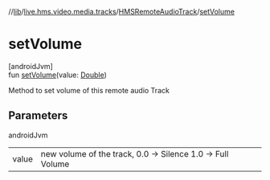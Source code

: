 //[lib](/api-reference/android/v2/home/content)/[live.hms.video.media.tracks](../index)/[HMSRemoteAudioTrack](index)/[setVolume](set-volume)

# setVolume

[androidJvm]\
fun [setVolume](set-volume)(value: [Double](https://kotlinlang.org/api/latest/jvm/stdlib/kotlin/-double/index.html))

Method to set volume of this remote audio Track

## Parameters

androidJvm

|       |                                                            |
| ----- | ---------------------------------------------------------- |
| value | new volume of the track, 0.0 -> Silence 1.0 -> Full Volume |
